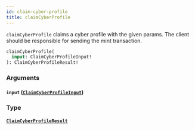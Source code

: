 ```yaml
---
id: claim-cyber-profile
title: claimCyberProfile
---
```



`claimCyberProfile` claims a cyber profile with the given params. The client should be responsible for sending the mint transaction.

```graphql
claimCyberProfile(
  input: ClaimCyberProfileInput!
): ClaimCyberProfileResult!
```


### Arguments

#### `input` ([`ClaimCyberProfileInput`](/cyberconnect/reference/inputs/claim-cyber-profile-input))




### Type

#### [`ClaimCyberProfileResult`](/cyberconnect/reference/objects/claim-cyber-profile-result) 






